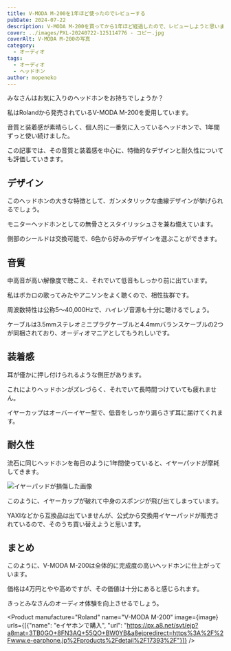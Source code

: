 ```yaml
---
title: V-MODA M-200を1年ほど使ったのでレビューする
pubDate: 2024-07-22
description: V-MODA M-200を買ってから1年ほど経過したので、レビューしようと思います。
cover: ../images/PXL-20240722-125114776 - コピー.jpg
coverAlt: V-MODA M-200の写真
category:
  - オーディオ
tags:
  - オーディオ
  - ヘッドホン
author: mopeneko
---
```



みなさんはお気に入りのヘッドホンをお持ちでしょうか？

私はRolandから発売されているV-MODA M-200を愛用しています。

音質と装着感が素晴らしく、個人的に一番気に入っているヘッドホンで、1年間ずっと使い続けました。

この記事では、その音質と装着感を中心に、特徴的なデザインと耐久性についても評価していきます。

## デザイン

このヘッドホンの大きな特徴として、ガンメタリックな曲線デザインが挙げられるでしょう。

モニターヘッドホンとしての無骨さとスタイリッシュさを兼ね備えています。

側部のシールドは交換可能で、6色から好みのデザインを選ぶことができます。

## 音質

中高音が高い解像度で聴こえ、それでいて低音もしっかり前に出ています。

私はボカロの歌ってみたやアニソンをよく聴くので、相性抜群です。

周波数特性は公称5～40,000Hzで、ハイレゾ音源も十分に聴けるでしょう。

ケーブルは3.5mmステレオミニプラグケーブルと4.4mmバランスケーブルの2つが同梱されており、オーディオマニアとしてもうれしいです。

## 装着感

耳が僅かに押し付けられるような側圧があります。

これによりヘッドホンがズレづらく、それでいて長時間つけていても疲れません。

イヤーカップはオーバーイヤー型で、低音をしっかり漏らさず耳に届けてくれます。

## 耐久性

流石に同じヘッドホンを毎日のように1年間使っていると、イヤーパッドが摩耗してきます。

![イヤーパッドが損傷した画像](../images/PXL-20240722-131802873%20-%20コピー.jpg)

このように、イヤーカップが破れて中身のスポンジが飛び出てしまっています。

YAXIなどから互換品は出ていませんが、公式から交換用イヤーパッドが販売されているので、そのうち買い替えようと思います。

## まとめ

このように、V-MODA M-200は全体的に完成度の高いヘッドホンに仕上がっています。

価格は4万円とやや高めですが、その価値は十分にあると感じられます。

きっとみなさんのオーディオ体験を向上させるでしょう。

<Product manufacture="Roland" name="V-MODA M-200" image={image} urls={[{"name": "eイヤホンで購入", "url": "https://px.a8.net/svt/ejp?a8mat=3TB0GO+8FN3AQ+55QO+BW0YB&a8ejpredirect=https%3A%2F%2Fwww.e-earphone.jp%2Fproducts%2Fdetail%2F17393%2F"}]} />
